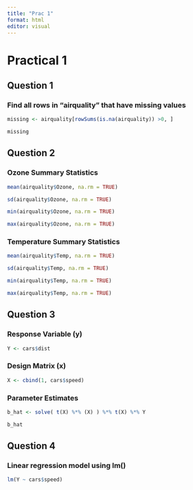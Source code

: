 ```yaml
---
title: "Prac 1"
format: html
editor: visual
---
```


# Practical 1

## Question 1

### Find all rows in “airquality” that have missing values

```r
missing <- airquality[rowSums(is.na(airquality)) >0, ]

missing
```

## Question 2

### Ozone Summary Statistics

```r
mean(airquality$Ozone, na.rm = TRUE)

sd(airquality$Ozone, na.rm = TRUE)

min(airquality$Ozone, na.rm = TRUE)

max(airquality$Ozone, na.rm = TRUE)
```

### Temperature Summary Statistics

```r
mean(airquality$Temp, na.rm = TRUE)

sd(airquality$Temp, na.rm = TRUE)

min(airquality$Temp, na.rm = TRUE)

max(airquality$Temp, na.rm = TRUE)
```

## Question 3

### Response Variable (y)

```r
Y <- cars$dist
```

### Design Matrix (x)

```r
X <- cbind(1, cars$speed)
```

### Parameter Estimates

```r
b_hat <- solve( t(X) %*% (X) ) %*% t(X) %*% Y

b_hat
```

## Question 4

### Linear regression model using lm()

```r
lm(Y ~ cars$speed)
```
